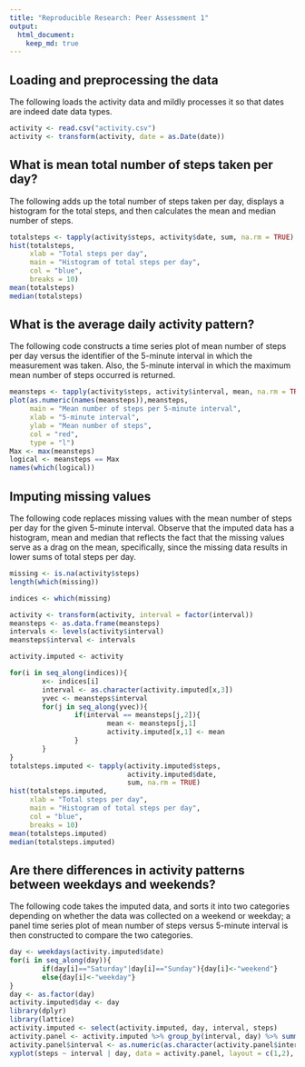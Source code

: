 ```yaml
---
title: "Reproducible Research: Peer Assessment 1"
output: 
  html_document:
    keep_md: true
---
```



## Loading and preprocessing the data  
The following loads the activity data and mildly processes it so that dates are indeed date data types.

```r
activity <- read.csv("activity.csv")
activity <- transform(activity, date = as.Date(date))
```


## What is mean total number of steps taken per day?  

The following adds up the total number of steps taken per day, displays a histogram for the total steps, and then calculates the mean and median number of steps.

```r
totalsteps <- tapply(activity$steps, activity$date, sum, na.rm = TRUE)
hist(totalsteps, 
     xlab = "Total steps per day", 
     main = "Histogram of total steps per day", 
     col = "blue", 
     breaks = 10)
mean(totalsteps)
median(totalsteps)
```

## What is the average daily activity pattern?  

The following code constructs a time series plot of mean number of steps per day versus the identifier of the 5-minute interval in which the measurement was taken.  Also, the 5-minute interval in which the maximum mean number of steps occurred is returned.

```r
meansteps <- tapply(activity$steps, activity$interval, mean, na.rm = TRUE)
plot(as.numeric(names(meansteps)),meansteps,
     main = "Mean number of steps per 5-minute interval",
     xlab = "5-minute interval",
     ylab = "Mean number of steps",
     col = "red",
     type = "l")
Max <- max(meansteps)
logical <- meansteps == Max
names(which(logical))
```


## Imputing missing values  

The following code replaces missing values with the mean number of steps per day for the given 5-minute interval.  Observe that the imputed data has a histogram, mean and median that reflects the fact that the missing values serve as a drag on the mean, specifically, since the missing data results in lower sums of total steps per day.

```r
missing <- is.na(activity$steps)
length(which(missing))

indices <- which(missing)

activity <- transform(activity, interval = factor(interval))
meansteps <- as.data.frame(meansteps)
intervals <- levels(activity$interval)
meansteps$interval <- intervals

activity.imputed <- activity

for(i in seq_along(indices)){
        x<- indices[i]
        interval <- as.character(activity.imputed[x,3])
        yvec <- meansteps$interval
        for(j in seq_along(yvec)){
                if(interval == meansteps[j,2]){
                        mean <- meansteps[j,1]
                        activity.imputed[x,1] <- mean
                }
        }
}
totalsteps.imputed <- tapply(activity.imputed$steps, 
                             activity.imputed$date, 
                             sum, na.rm = TRUE)
hist(totalsteps.imputed, 
     xlab = "Total steps per day", 
     main = "Histogram of total steps per day", 
     col = "blue", 
     breaks = 10)
mean(totalsteps.imputed)
median(totalsteps.imputed)
```

## Are there differences in activity patterns between weekdays and weekends?  

The following code takes the imputed data, and sorts it into two categories depending on whether the data was collected on a weekend or weekday; a panel time series plot of mean number of steps versus 5-minute interval is then constructed to compare the two categories.

```r
day <- weekdays(activity.imputed$date)
for(i in seq_along(day)){
        if(day[i]=="Saturday"|day[i]=="Sunday"){day[i]<-"weekend"}
        else{day[i]<-"weekday"}
}
day <- as.factor(day)
activity.imputed$day <- day
library(dplyr)
library(lattice)
activity.imputed <- select(activity.imputed, day, interval, steps)
activity.panel <- activity.imputed %>% group_by(interval, day) %>% summarize_each(funs(mean))
activity.panel$interval <- as.numeric(as.character(activity.panel$interval))
xyplot(steps ~ interval | day, data = activity.panel, layout = c(1,2), type = "l", xlab = "5-minute intervals", ylab = "Mean number of steps")
```
